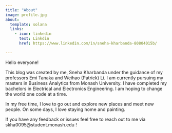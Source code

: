```yaml
---
title: "About"
image: profile.jpg
about:
  template: solana
  links:
    - icon: linkedin
      text: Linkdin
      href: https://www.linkedin.com/in/sneha-kharbanda-80804015b/

---
```


Hello everyone!

This blog was created by me, Sneha Kharbanda under the guidance of my professors Emi Tanaka and Weihao (Patrick) Li. I am currently pursuing my masters in Business Analytics from Monash University. I have completed my bachelors in Electrical and Electronics Engineering. I am hoping to change the world one code at a time. 

In my free time, I love to go out and explore new places and meet new people. On some days, I love staying home and painting.

If you have any feedback or issues feel free to reach out to me via skha0095@student.monash.edu !
